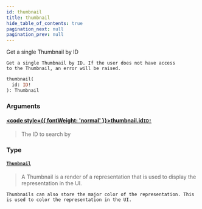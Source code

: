 ```yaml
---
id: thumbnail
title: thumbnail
hide_table_of_contents: true
pagination_next: null
pagination_prev: null
---
```








Get a single Thumbnail by ID
    
    Get a single Thumbnail by ID. If the user does not have access
    to the Thumbnail, an error will be raised.
    

```graphql
thumbnail(
  id: ID!
): Thumbnail
```


### Arguments

#### [<code style={{ fontWeight: 'normal' }}>thumbnail.<b>id</b></code>](#)<Bullet />[`ID!`](/docs/schemas/mikro/scalars/id) <Badge class="secondary" text="non-null"/> <Badge class="secondary" text="scalar"/>
> The ID to search by
> 

### Type

#### [`Thumbnail`](/docs/schemas/mikro/objects/thumbnail) <Badge class="secondary" text="object"/>
> A Thumbnail is a render of a representation that is used to display the representation in the UI.

    Thumbnails can also store the major color of the representation. This is used to color the representation in the UI.
    
> 





